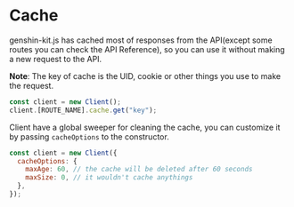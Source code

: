 # Cache

genshin-kit.js has cached most of responses from the API(except some routes you can check the API Reference), so you can use it without making a new request to the API.

**Note**: The key of cache is the UID, cookie or other things you use to make the request.

```javascript
const client = new Client();
client.[ROUTE_NAME].cache.get("key");
```

Client have a global sweeper for cleaning the cache, you can customize it by passing `cacheOptions` to the constructor.

```javascript
const client = new Client({
  cacheOptions: {
    maxAge: 60, // the cache will be deleted after 60 seconds
    maxSize: 0, // it wouldn't cache anythings
  },
});
```
